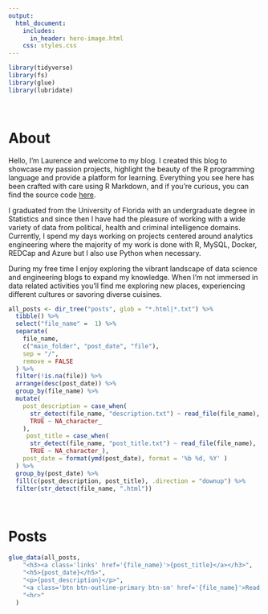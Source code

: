 ```yaml
---
output:
  html_document:
    includes:
      in_header: hero-image.html
    css: styles.css
---
```


```r
library(tidyverse)
library(fs)
library(glue)
library(lubridate)
```

<br>

# About
Hello, I’m Laurence and welcome to my blog. I created this blog to showcase my passion projects, highlight the beauty of the R programming language and provide a platform for learning. Everything you see here has been crafted with care using R Markdown, and if you're curious, you can find the source code [here](https://github.com/ljwoodley/ljwoodley.github.io){target="_blank"}.

I graduated from the University of Florida with an undergraduate degree in Statistics and since then I have had the pleasure of working with a wide variety of data from political, health and criminal intelligence domains. Currently, I spend my days working on projects centered around analytics engineering where the majority of my work is done with R, MySQL, Docker, REDCap and Azure but I also use Python when necessary.

During my free time I enjoy exploring the vibrant landscape of data science and engineering blogs to expand my knowledge. When I'm not immersed in data related activities you'll find me exploring new places, experiencing different cultures or savoring diverse cuisines.


```r
all_posts <- dir_tree("posts", glob = "*.html|*.txt") %>%
  tibble() %>%
  select("file_name" =  1) %>% 
  separate(
    file_name,
    c("main_folder", "post_date", "file"),
    sep = "/",
    remove = FALSE
  ) %>% 
  filter(!is.na(file)) %>% 
  arrange(desc(post_date)) %>% 
  group_by(file_name) %>%
  mutate(
    post_description = case_when(
      str_detect(file_name, "description.txt") ~ read_file(file_name),
      TRUE ~ NA_character_
    ),
     post_title = case_when(
      str_detect(file_name, "post_title.txt") ~ read_file(file_name),
      TRUE ~ NA_character_),
    post_date = format(ymd(post_date), format = '%b %d, %Y' )
  ) %>%
  group_by(post_date) %>% 
  fill(c(post_description, post_title), .direction = "downup") %>%
  filter(str_detect(file_name, ".html"))
```

<br>

# Posts
```r
glue_data(all_posts,
    "<h3><a class='links' href='{file_name}'>{post_title}</a></h3>",
    "<h5>{post_date}</h5>",
    "<p>{post_description}</p>",
    "<a class='btn btn-outline-primary btn-sm' href='{file_name}'>Read More</a>",
    "<hr>"
  )
```


